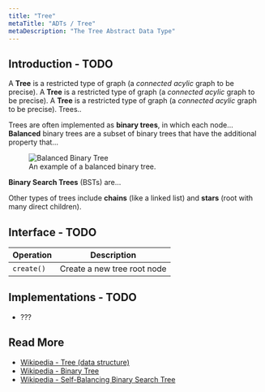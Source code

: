 ```yaml
---
title: "Tree"
metaTitle: "ADTs / Tree"
metaDescription: "The Tree Abstract Data Type"
---
```



## Introduction - TODO

A **Tree** is a restricted type of <GatsbyLink to='/adts/8-graph'>graph</GatsbyLink> (a _connected_ _acylic_ graph to be precise). A **Tree** is a restricted type of <GatsbyLink to='/adts/8-graph'>graph</GatsbyLink> (a _connected_ _acylic_ graph to be precise). A **Tree** is a restricted type of <GatsbyLink to='/adts/8-graph'>graph</GatsbyLink> (a _connected_ _acylic_ graph to be precise). Trees..

Trees are often implemented as **binary trees**, in which each node... **Balanced** binary trees are a subset of binary trees that have the additional property that...

<figure>
  <img src="../../src/components/images/binary-tree.png" alt="Balanced Binary Tree"/>
  <figcaption> An example of a balanced binary tree. </figcaption>
</figure>

**Binary Search Trees** (BSTs) are...

Other types of trees include **chains** (like a linked list) and **stars** (root with many direct children).

## Interface - TODO

| Operation        | Description                                       |
| ---------------- | ------------------------------------------------- |
| `create()`       | Create a new tree root node                       |


## Implementations - TODO

- ???


## Read More

- [Wikipedia - Tree (data structure)](https://en.wikipedia.org/wiki/Tree_(data_structure))
- [Wikipedia - Binary Tree](https://en.wikipedia.org/wiki/Binary_tree)
- [Wikipedia - Self-Balancing Binary Search Tree](https://en.wikipedia.org/wiki/Self-balancing_binary_search_tree)
